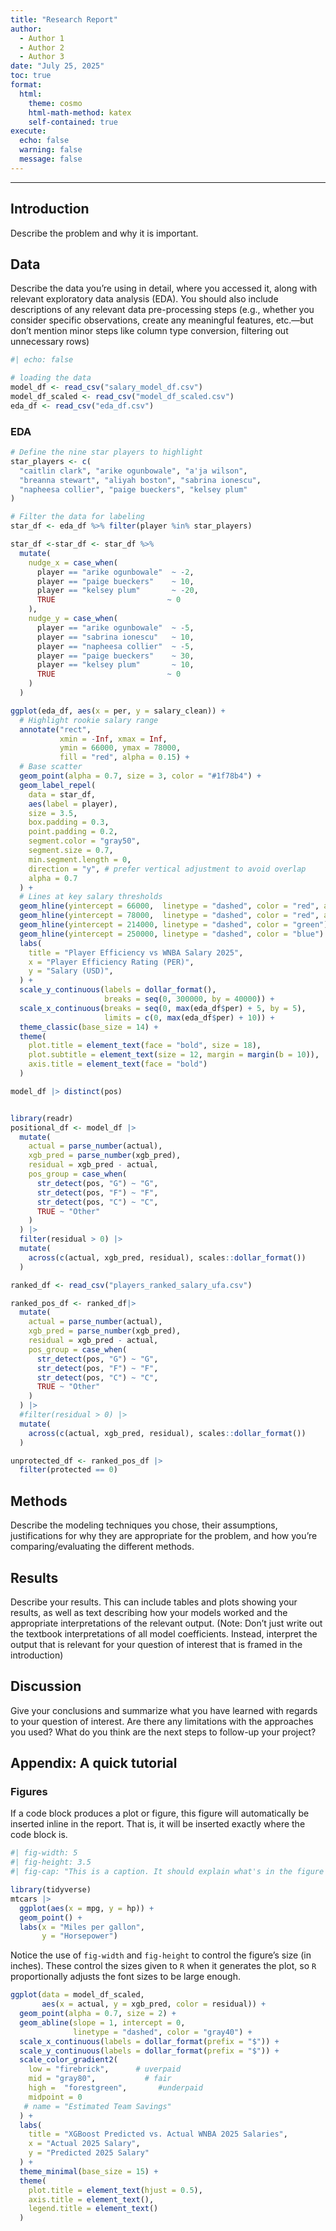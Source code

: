 ```yaml
---
title: "Research Report"
author:
  - Author 1
  - Author 2
  - Author 3
date: "July 25, 2025"
toc: true
format:
  html:
    theme: cosmo
    html-math-method: katex
    self-contained: true
execute:
  echo: false
  warning: false
  message: false
---
```


---

## Introduction 

Describe the problem and why it is important.

## Data

Describe the data you’re using in detail, where you accessed it, along with relevant exploratory data analysis (EDA). You should also include descriptions of any relevant data pre-processing steps (e.g., whether you consider specific observations, create any meaningful features, etc.---but don't mention minor steps like column type conversion, filtering out unnecessary rows)

```r
#| echo: false

# loading the data
model_df <- read_csv("salary_model_df.csv")
model_df_scaled <- read_csv("model_df_scaled.csv")
eda_df <- read_csv("eda_df.csv")
```

### EDA
```r
# Define the nine star players to highlight
star_players <- c(
  "caitlin clark", "arike ogunbowale", "a'ja wilson",
  "breanna stewart", "aliyah boston", "sabrina ionescu",
  "napheesa collier", "paige bueckers", "kelsey plum"
)

# Filter the data for labeling
star_df <- eda_df %>% filter(player %in% star_players)

star_df <-star_df <- star_df %>%
  mutate(
    nudge_x = case_when(
      player == "arike ogunbowale"  ~ -2,
      player == "paige bueckers"    ~ 10,
      player == "kelsey plum"       ~ -20,
      TRUE                         ~ 0
    ),
    nudge_y = case_when(
      player == "arike ogunbowale"  ~ -5,
      player == "sabrina ionescu"   ~ 10,
      player == "napheesa collier"  ~ -5,
      player == "paige bueckers"    ~ 30,
      player == "kelsey plum"       ~ 10,
      TRUE                         ~ 0
    )
  )

ggplot(eda_df, aes(x = per, y = salary_clean)) +
  # Highlight rookie salary range
  annotate("rect",
           xmin = -Inf, xmax = Inf,
           ymin = 66000, ymax = 78000,
           fill = "red", alpha = 0.15) +
  # Base scatter
  geom_point(alpha = 0.7, size = 3, color = "#1f78b4") +
  geom_label_repel(
    data = star_df,
    aes(label = player),
    size = 3.5,
    box.padding = 0.3,
    point.padding = 0.2,
    segment.color = "gray50",
    segment.size = 0.7,
    min.segment.length = 0,
    direction = "y", # prefer vertical adjustment to avoid overlap
    alpha = 0.7
  ) +
  # Lines at key salary thresholds
  geom_hline(yintercept = 66000,  linetype = "dashed", color = "red", alpha = 0.5) +
  geom_hline(yintercept = 78000,  linetype = "dashed", color = "red", alpha = 0.5) +
  geom_hline(yintercept = 214000, linetype = "dashed", color = "green") +
  geom_hline(yintercept = 250000, linetype = "dashed", color = "blue") +
  labs(
    title = "Player Efficiency vs WNBA Salary 2025",
    x = "Player Efficiency Rating (PER)",
    y = "Salary (USD)",
  ) +
  scale_y_continuous(labels = dollar_format(),
                     breaks = seq(0, 300000, by = 40000)) +
  scale_x_continuous(breaks = seq(0, max(eda_df$per) + 5, by = 5),
                     limits = c(0, max(eda_df$per) + 10)) +
  theme_classic(base_size = 14) +
  theme(
    plot.title = element_text(face = "bold", size = 18),
    plot.subtitle = element_text(size = 12, margin = margin(b = 10)),
    axis.title = element_text(face = "bold")
  )

model_df |> distinct(pos)


library(readr)  
positional_df <- model_df |>
  mutate(
    actual = parse_number(actual),
    xgb_pred = parse_number(xgb_pred),
    residual = xgb_pred - actual,
    pos_group = case_when(
      str_detect(pos, "G") ~ "G",
      str_detect(pos, "F") ~ "F",
      str_detect(pos, "C") ~ "C",
      TRUE ~ "Other"
    )
  ) |>
  filter(residual > 0) |>
  mutate(
    across(c(actual, xgb_pred, residual), scales::dollar_format())
  )

ranked_df <- read_csv("players_ranked_salary_ufa.csv")

ranked_pos_df <- ranked_df|>
  mutate(
    actual = parse_number(actual),
    xgb_pred = parse_number(xgb_pred),
    residual = xgb_pred - actual,
    pos_group = case_when(
      str_detect(pos, "G") ~ "G",
      str_detect(pos, "F") ~ "F",
      str_detect(pos, "C") ~ "C",
      TRUE ~ "Other"
    )
  ) |>
  #filter(residual > 0) |>
  mutate(
    across(c(actual, xgb_pred, residual), scales::dollar_format())
  )

unprotected_df <- ranked_pos_df |>
  filter(protected == 0)

```



## Methods

Describe the modeling techniques you chose, their assumptions, justifications for why they are appropriate for the problem, and how you're comparing/evaluating the different methods.

## Results

Describe your results. This can include tables and plots showing your results, as well as text describing how your models worked and the appropriate interpretations of the relevant output. (Note: Don’t just write out the textbook interpretations of all model coefficients. Instead, interpret the output that is relevant for your question of interest that is framed in the introduction)

## Discussion

Give your conclusions and summarize what you have learned with regards to your question of interest. Are there any limitations with the approaches you used? What do you think are the next steps to follow-up your project?

## Appendix: A quick tutorial



### Figures

If a code block produces a plot or figure, this figure will automatically be inserted inline in the report. That is, it will be inserted exactly where the code block is.

```r
#| fig-width: 5
#| fig-height: 3.5
#| fig-cap: "This is a caption. It should explain what's in the figure and what's interesting about it. For instance: There is a negative, strong linear correlation between miles per gallon and horsepower for US cars in the 1970s."

library(tidyverse)
mtcars |> 
  ggplot(aes(x = mpg, y = hp)) +
  geom_point() +
  labs(x = "Miles per gallon",
       y = "Horsepower")
```

Notice the use of `fig-width` and `fig-height` to control the figure's size (in inches). 
These control the sizes given to `R` when it generates the plot, so `R` proportionally adjusts the font sizes to be large enough.





```r

ggplot(data = model_df_scaled, 
       aes(x = actual, y = xgb_pred, color = residual)) +
  geom_point(alpha = 0.7, size = 2) +
  geom_abline(slope = 1, intercept = 0, 
              linetype = "dashed", color = "gray40") +
  scale_x_continuous(labels = dollar_format(prefix = "$")) +
  scale_y_continuous(labels = dollar_format(prefix = "$")) +
  scale_color_gradient2(
    low = "firebrick",      # uverpaid
    mid = "gray80",           # fair
    high =  "forestgreen",       #underpaid
    midpoint = 0
   # name = "Estimated Team Savings"
  ) +
  labs(
    title = "XGBoost Predicted vs. Actual WNBA 2025 Salaries",
    x = "Actual 2025 Salary",
    y = "Predicted 2025 Salary"
  ) +
  theme_minimal(base_size = 15) +
  theme(
    plot.title = element_text(hjust = 0.5),
    axis.title = element_text(),
    legend.title = element_text()
  )
```

